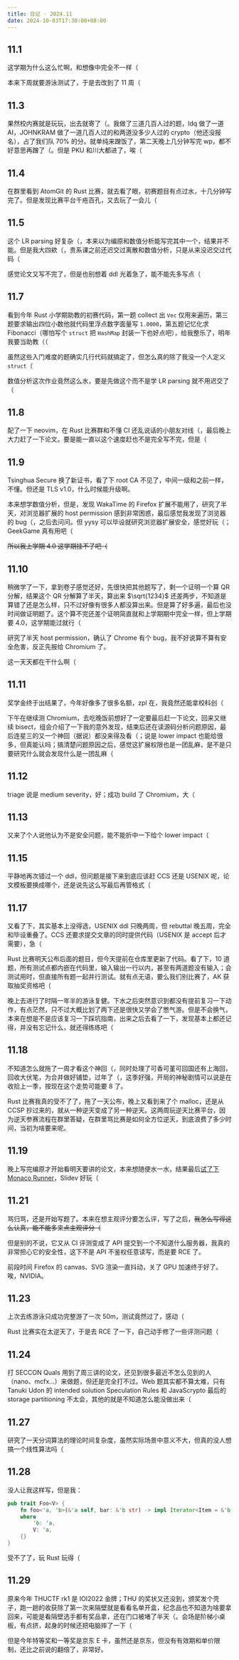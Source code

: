 ```yaml
---
title: 日记 · 2024.11
date: 2024-10-03T17:30:00+08:00
---
```


## 11.1

这学期为什么这么忙啊，和想像中完全不一样（

本来下周就要游泳测试了，于是去改到了 11 周（

## 11.3

果然校内赛就是玩玩，出去就寄了（。我做了三道几百人过的题，ldq 做了一道 AI，JOHNKRAM 做了一道几百人过的和两道没多少人过的 crypto（他还没报名），占了我们队 70% 的分。就单纯来蹭饭了，第二天晚上几分钟写完 wp，都不好意思再蹭了（。但是 PKU 和川大都进了，唉（

## 11.4

在群里看到 AtomGit 的 Rust 比赛，就去看了眼，初赛题目有点过水，十几分钟写完了。但是发现比赛平台千疮百孔，又去玩了一会儿（

## 11.5

这个 LR parsing 好复杂（，本来以为编原和数值分析能写完其中一个，结果并不能。但是我大四欸（，贵系课之前还迟交过离散和数值分析，只是从来没迟交过代码（

感觉论文又写不完了，但是也别想着 ddl 光着急了，能不能先多写点（

## 11.7

看到今年 Rust 小学期助教的初赛代码，第一题 collect 出 `Vec` 仅用来遍历，第三题要求输出四位小数他就代码里浮点数字面量写 `1.0000`，第五题记忆化求 Fibonacci（哪怕写个 `struct` 把 `HashMap` 封装一下也好点吧），给我整乐了，明年我要当助教（（

虽然这些入门难度的题确实几行代码就搞定了，但怎么真的除了我没一个人定义 `struct`（

数值分析这次作业竟然这么水，要是先做这个而不是学 LR parsing 就不用迟交了（

## 11.8

配了一下 neovim，在 Rust 比赛群和不懂 CI 还乱说话的小朋友对线（，最后晚上大力赶了一下论文。要是能一直以这个速度赶也不是完全写不完，但是（

## 11.9

Tsinghua Secure 换了新证书，看了下 root CA 不见了，中间一级和之前一样，不懂。但还是 TLS v1.0，什么时候能升级啊。

本来想学数值分析，但是，发现 WakaTime 的 Firefox 扩展不能用了，研究了半天，对浏览器扩展的 host permission 感到非常困惑，最后感觉我发现了浏览器的 bug（，之后去问问。但 yysy 可以毕设就研究浏览器扩展安全，感觉好玩（；GeekGame 真有用吧（

~~所以我上学期 4.0 这学期挂不了吧（~~

## 11.10

稍微学了一下，拿到卷子感觉还好，先很快把其他题写了，剩一个证明一个算 QR 分解，结果这个 QR 分解算了半天，算出来 $\sqrt{1234}$ 还差两步，不知道是算错了还是怎么样，只不过好像有很多人都没算出来。但是算了好多遍，最后也没时间做证明题了。这个算不完还差个证明简直就和上学期期中完全一样，但上学期要 4.0，这学期能过就行（

研究了半天 host permission，确认了 Chrome 有个 bug，我不好说算不算有安全危害，反正先报给 Chromium 了。

这一天天都在干什么啊（

## 11.11

奖学金终于出结果了，今年好像多了很多名额，zpl 在，我竟然还能拿校科创（

下午在继续测 Chromium，去吃晚饭前想好了一定要最后赶一下论文，回来又继续 bisect，组会介绍了一下我的意外发现，结束后还在读源码分析问题原因，最后连星三的又一个神回（据说）都没来得及看（；说是 lower impact 也能给很多，但真能认吗；搞清楚问题原因之后，感觉这扩展权限也是一团乱麻，是不是只要研究什么就会发现什么是一团乱麻（

## 11.12

triage 说是 medium severity，好；成功 build 了 Chromium，大（

## 11.13

又来了个人说他认为不是安全问题，能不能折中一下给个 lower impact（

## 11.15

平静地再次错过一个 ddl，但问题是接下来到底应该赶 CCS 还是 USENIX 呢，论文模板要换成哪个，还是说先这么写最后再管格式（

## 11.17

又看了下，其实基本上没得选，USENIX ddl 只晚两周，但 rebuttal 晚五周，完全和毕设重叠了。CCS 还要求提交文章的同时提供代码（USENIX 是 accept 后才需要），急（

Rust 比赛明天公布后面的题目，但今天提前在仓库里更新了代码。看了下，10 道题，所有测试点都内嵌在代码里，输入输出一行以内，甚至有两道题没有输入；会测试用时，但直接所有题一起并行测试。就有点无语，要么我们别比赛了，AK 获取抽奖资格吧（

晚上去进行了时隔一年半的游泳复健。下水之后突然意识到都没有提前复习一下动作，有点茫然，只不过大概比划了两下还是很快又学会了憋气游。但是不会换气，本来在想是不是应该复习一下踩坑指南，出来之后去看了一下，发现基本上都还记得，并没有忘记什么，就还得练练吧（

## 11.18

不知道怎么就拖了一周才看这个神回（，同时处理了可香可堇可回国还有上海回，回收大伏笔，为合并做好铺垫，过年了（，这季好强，开局的神秘剧情可以说是在收拾上一季，按现在这个走势可能要 8 了。

Rust 比赛我真的受不了了，拖了一天公布，晚上又看到来了个 malloc，还是从 CCSP 抄过来的，就从一种逆天变成了另一种逆天。这两周玩逆天比赛平台，因为逆天参赛流程在群里答疑，在群里骂比赛是如何全方位逆天，到底浪费了多少时间，当初为啥要来呢。

## 11.19

晚上写完编原才开始看明天要讲的论文，本来想随便水一水，结果最后[试了下 Monaco Runner](https://slides.ouuan.moe/web-sec/sp24-html-san/)，Slidev 好玩（

## 11.21

骂归骂，还是开始写题了。本来在想主观评分要怎么评，写了之后，~~我怎么写得这么认真，能不能多来点主观评分（~~

但是别的不说，它又从 CI 评测变成了 API 提交到一个不知道什么服务器，我真的非常担心它的安全性，这下不是 API 不鉴权任意读写，而是要 RCE 了。

前段时间 Firefox 的 canvas、SVG 渲染一直抖动，关了 GPU 加速终于好了。唉，NVIDIA。

## 11.23

上次去练游泳只成功完整游了一次 50m，测试竟然过了，感动（

Rust 比赛实在太逆天了，于是去 RCE 了一下，自己动手修了一些评测问题（

## 11.24

打 SECCON Quals 用到了周三讲的论文，还见到很多最近不怎么见到的人（nano、mcfx…）来做题，但还是完全打不过。Web 题其实都不算太难，只有 Tanuki Udon 的 intended solution Speculation Rules 和 JavaScrypto 最后的 storage partitioning 不太会，其他的就是不知道怎么能没做出来（

## 11.27

研究了一天分词算法的理论时间复杂度，虽然实际场景中意义不大，但真的没人想搞一个线性算法吗（

## 11.28

没人让我这样写，但是我：

```rust
pub trait Foo<V> {
    fn foo<'a, 'b>(&'a self, bar: &'b str) -> impl Iterator<Item = &'b str> + 'a
    where
        'b: 'a,
        V: 'a,
    {}
}
```

受不了了，玩 Rust 玩得（

## 11.29

原来今年 THUCTF rk1 是 IOI2022 金牌；THU 的奖状又还没到，颁奖发个壳子，跑一趟的收获除了第一次来隔壁就是看看名单开盒，纪念品也不知道为啥要拿回来，可能是看隔壁选手都有奖品拿，还在门口被堵了半天（。会场是阶梯小桌板，有点挤，起身的时候还把电脑摔了一下（

但是今年特等奖和一等奖是京东 E 卡，虽然还是京东，但没有有效期和单价限制，还比之前说的翻倍了，非常好。

